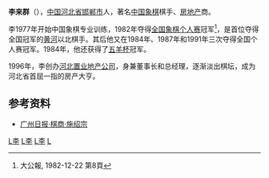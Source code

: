 {{no footnotes|time=2018-09-05T23:45:51+00:00}}
'''李来群'''（{{bd|1959年|9月|catIdx=L李}}），[[中国|中国]][[河北省|河北省]][[邯郸市|邯郸市]]人，著名[[中国象棋|中国象棋]]棋手、[[房地产|房地产]]商。

李1977年开始中国象棋专业训练，1982年夺得[[全国象棋个人赛|全国象棋个人赛]]冠军<REF>大公報, 1982-12-22 第8頁</REF>，是首位夺得全国冠军的[[黄河|黄河]]以北棋手。其后他又在1984年、1987年和1991年三次夺得全国个人赛冠军。1984年，他还获得了[[五羊杯|五羊杯]]冠军。

1996年，李创办[[河北置业地产公司|河北置业地产公司]]，身兼董事长和总经理，逐渐淡出棋坛，成为河北省首屈一指的房产大亨。

==参考资料==
*[https://web.archive.org/web/20110524023258/http://gzdaily.dayoo.com/html/2007-01/05/content_20771105.htm 广州日报·棋商·施绍宗]

[[Category:中国象棋特级大师|L李]]
[[Category:中国企业家|L李]]
[[Category:邯郸人|L李]]
[[Category:李姓|L]]